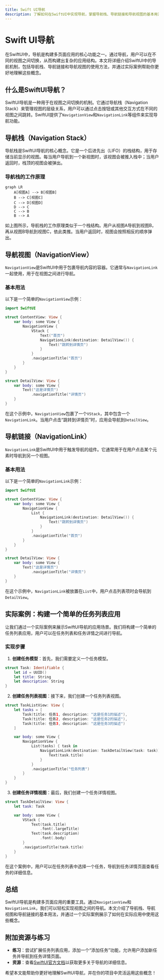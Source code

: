 ```yaml
---
title: Swift UI导航
description: 了解如何在SwiftUI中实现导航，掌握导航栈、导航链接和导航视图的基本用法，并通过实际案例加深理解。
---
```


# Swift UI导航

在SwiftUI中，导航是构建多页面应用的核心功能之一。通过导航，用户可以在不同的视图之间切换，从而构建出复杂的应用结构。本文将详细介绍SwiftUI中的导航机制，包括导航栈、导航链接和导航视图的使用方法，并通过实际案例帮助你更好地理解这些概念。

## 什么是SwiftUI导航？

SwiftUI导航是一种用于在视图之间切换的机制。它通过导航栈（Navigation Stack）来管理视图的层级关系，用户可以通过点击按钮或其他交互方式在不同的视图之间跳转。SwiftUI提供了`NavigationView`和`NavigationLink`等组件来实现导航功能。

## 导航栈（Navigation Stack）

导航栈是SwiftUI导航的核心概念。它是一个后进先出（LIFO）的栈结构，用于存储当前显示的视图。每当用户导航到一个新视图时，该视图会被推入栈中；当用户返回时，栈顶的视图会被弹出。

### 导航栈的工作原理

```mermaid
graph LR
    A[视图A] --> B[视图B]
    B --> C[视图C]
    C --> D[视图D]
    D --> C
    C --> B
    B --> A
```

如上图所示，导航栈的工作原理类似于一个栈结构。用户从视图A导航到视图B，再从视图B导航到视图C，依此类推。当用户返回时，视图会按照相反的顺序弹出。

## 导航视图（NavigationView）

`NavigationView`是SwiftUI中用于包裹导航内容的容器。它通常与`NavigationLink`一起使用，用于在视图之间进行导航。

### 基本用法

以下是一个简单的`NavigationView`示例：

```swift
import SwiftUI

struct ContentView: View {
    var body: some View {
        NavigationView {
            VStack {
                Text("首页")
                NavigationLink(destination: DetailView()) {
                    Text("跳转到详情页")
                }
            }
            .navigationTitle("首页")
        }
    }
}

struct DetailView: View {
    var body: some View {
        Text("这是详情页")
            .navigationTitle("详情页")
    }
}
```

在这个示例中，`NavigationView`包裹了一个`VStack`，其中包含一个`NavigationLink`。当用户点击“跳转到详情页”时，应用会导航到`DetailView`。

## 导航链接（NavigationLink）

`NavigationLink`是SwiftUI中用于触发导航的组件。它通常用于在用户点击某个元素时导航到另一个视图。

### 基本用法

以下是一个简单的`NavigationLink`示例：

```swift
import SwiftUI

struct ContentView: View {
    var body: some View {
        NavigationView {
            List {
                NavigationLink(destination: DetailView()) {
                    Text("跳转到详情页")
                }
            }
            .navigationTitle("首页")
        }
    }
}

struct DetailView: View {
    var body: some View {
        Text("这是详情页")
            .navigationTitle("详情页")
    }
}
```

在这个示例中，`NavigationLink`被放置在`List`中，用户点击列表项时会导航到`DetailView`。

## 实际案例：构建一个简单的任务列表应用

让我们通过一个实际案例来展示SwiftUI导航的应用场景。我们将构建一个简单的任务列表应用，用户可以在任务列表和任务详情之间进行导航。

### 实现步骤

1. **创建任务模型**：首先，我们需要定义一个任务模型。

```swift
struct Task: Identifiable {
    let id = UUID()
    let title: String
    let description: String
}
```

2. **创建任务列表视图**：接下来，我们创建一个任务列表视图。

```swift
struct TaskListView: View {
    let tasks = [
        Task(title: 任务1, description: "这是任务1的描述"),
        Task(title: 任务2, description: "这是任务2的描述"),
        Task(title: 任务3, description: "这是任务3的描述")
    ]

    var body: some View {
        NavigationView {
            List(tasks) { task in
                NavigationLink(destination: TaskDetailView(task: task)) {
                    Text(task.title)
                }
            }
            .navigationTitle("任务列表")
        }
    }
}
```

3. **创建任务详情视图**：最后，我们创建一个任务详情视图。

```swift
struct TaskDetailView: View {
    let task: Task

    var body: some View {
        VStack {
            Text(task.title)
                .font(.largeTitle)
            Text(task.description)
                .font(.body)
        }
        .navigationTitle(task.title)
    }
}
```

在这个案例中，用户可以在任务列表中选择一个任务，导航到任务详情页面查看任务的详细信息。

## 总结

SwiftUI导航是构建多页面应用的重要工具。通过`NavigationView`和`NavigationLink`，我们可以轻松实现视图之间的导航。本文介绍了导航栈、导航视图和导航链接的基本用法，并通过一个实际案例展示了如何在实际应用中使用这些概念。

## 附加资源与练习

- **练习**：尝试扩展任务列表应用，添加一个“添加任务”功能，允许用户添加新任务并导航到任务详情页面。
- **资源**：查看[SwiftUI官方文档](https://developer.apple.com/documentation/swiftui)以获取更多关于导航的详细信息。

希望本文能帮助你更好地理解SwiftUI导航，并在你的项目中灵活运用这些概念！